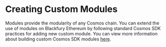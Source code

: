 # Creating Custom Modules
Modules provide the modularity of any Cosmos chain. You can extend
the use of modules on Blackfury Ethereum by following standard Cosmos SDK practices for
adding new custom module. You can view more information about building 
custom Cosmos SDK modules [here](https://docs.cosmos.network/main/building-modules/module-manager).